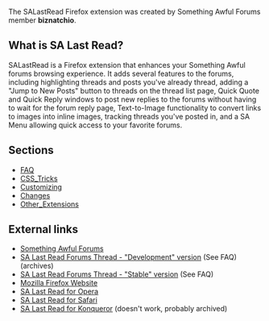 
The SALastRead Firefox extension was created by Something Awful Forums member '''biznatchio'''. 




== What is SA Last Read? ==
SALastRead is a Firefox extension that enhances your Something Awful forums browsing experience. It adds several features to the forums, including highlighting threads and posts you've already thread, adding a "Jump to New Posts" button to threads on the thread list page, Quick Quote and Quick Reply windows to post new replies to the forums without having to wait for the forum reply page, Text-to-Image functionality to convert links to images into inline images, tracking threads you've posted in, and a SA Menu allowing quick access to your favorite forums.

== Sections ==
* [[FAQ]]<br />
* [[:Category: CSS_Tricks|CSS_Tricks]]
* [[:Category:Customizing|Customizing]]
* [[Changes]]
* [[:Category:Other_Extensions|Other_Extensions]]

== External links ==
*[http://forums.somethingawful.com/ Something Awful Forums]
*[http://forums.somethingawful.com/showthread.php?s=&threadid=1723782 SA Last Read Forums Thread - "Development" version] (See FAQ) (archives)
*[http://forums.somethingawful.com/showthread.php?s=&threadid=2015554 SA Last Read Forums Thread - "Stable" version] (See FAQ)
*[http://www.mozilla.org/products/firefox/ Mozilla Firefox Website]
*[http://forums.somethingawful.com/showthread.php?s=&threadid=1903701 SA Last Read for Opera]
*[http://forums.somethingawful.com/showthread.php?s=&threadid=1706787 SA Last Read for Safari]
*[http://forums.somethingawful.com/showthread.php?s=&threadid=1543330 SA Last Read for Konqueror] (doesn't work, probably archived)